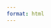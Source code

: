 ```yaml
---
format: html
---
```


<div class="full-page-image" style="background-image: url('media/coverreal.png');"></div>

